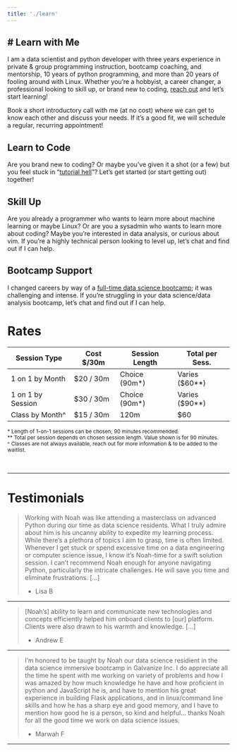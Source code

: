 ```yaml
---
title: './learn'
---
```


# Learn with Me
---

I am a data scientist and python developer with three years experience in private & group programming instruction, bootcamp coaching, and mentorship, 10 years of python programming, and more than 20 years of fooling around with Linux. Whether you're a hobbyist, a career changer, a professional looking to skill up, or brand new to coding, [reach out](contact.qmd) and let's start learning!

Book a short introductory call with me (at no cost) where we can get to know each other and discuss your needs. If it's a good fit, we will schedule a regular, recurring appointment!

<!-- Google Calendar Appointment Scheduling begin -->
<link href="https://calendar.google.com/calendar/scheduling-button-script.css" rel="stylesheet">
<script src="https://calendar.google.com/calendar/scheduling-button-script.js" async></script>
<script>
(function() {
  var target = document.currentScript;
  window.addEventListener('load', function() {
    calendar.schedulingButton.load({
      url: 'https://calendar.google.com/calendar/appointments/schedules/AcZssZ13N_I7ea7dShqhl75wtAFAqCJp0ZumTQDKXJEeqJvNpx8b_1QLayG7yaeAOoIX1QORIMG-oI3n?gv=true',
      color: '#315377',
      label: 'Book Now',
      target,
    });
  });
})();
</script>
<!-- end Google Calendar Appointment Scheduling -->

## Learn to Code

Are you brand new to coding? Or maybe you've given it a shot (or a few) but you feel stuck in "[tutorial hell](https://blog.boot.dev/education/building-your-first-coding-project/)"? Let's get started (or start getting out) together!

## Skill Up

Are you already a programmer who wants to learn more about machine learning or maybe Linux? Or are you a sysadmin who wants to learn more about coding? Maybe you're interested in data analysis, or curious about vim. If you're a highly technical person looking to level up, let's chat and find out if I can help.

## Bootcamp Support

I changed careers by way of a [full-time data science bootcamp](https://www.reddit.com/r/datascience/comments/outu56/galvanize_data_science_program_shutting_down/); it was challenging and intense. If you're struggling in your data science/data analysis bootcamp, let's chat and find out if I can help.

# Rates

Session Type      | Cost $/30m | Session Length | Total per Sess.
----------------- | ---------- | -------------- | ---------------
1 on 1 by Month   | $20 / 30m  | Choice (90m*)  |   Varies ($60**)
1 on 1 by Session | $30 / 30m  | Choice (90m*)  |   Varies ($90**)
Class by Month^   | $15 / 30m  |         120m   |             $60

<!-- Google Calendar Appointment Scheduling begin -->
<link href="https://calendar.google.com/calendar/scheduling-button-script.css" rel="stylesheet">
<script src="https://calendar.google.com/calendar/scheduling-button-script.js" async></script>
<script>
(function() {
  var target = document.currentScript;
  window.addEventListener('load', function() {
    calendar.schedulingButton.load({
      url: 'https://calendar.google.com/calendar/appointments/schedules/AcZssZ13N_I7ea7dShqhl75wtAFAqCJp0ZumTQDKXJEeqJvNpx8b_1QLayG7yaeAOoIX1QORIMG-oI3n?gv=true',
      color: '#315377',
      label: 'Book a Free Intro Session',
      target,
    });
  });
})();
</script>
<!-- end Google Calendar Appointment Scheduling -->

<sub>\* Length of 1-on-1 sessions can be chosen; 90 minutes recommended.<br />
** Total per session depends on chosen session length. Value shown is for 90 minutes.<br />
^ Classes are not always available, reach out for more information & to be added to the waitlist.</sub>

<br />

---

# Testimonials

> Working with Noah was like attending a masterclass on advanced Python during our time as data science residents. What I truly admire about him is his uncanny ability to expedite my learning process. While there's a plethora of topics I aim to grasp, time is often limited. Whenever I get stuck or spend excessive time on a data engineering or computer science issue, I know it's Noah-time for a swift solution session. I can't recommend Noah enough for anyone navigating Python, particularly the intricate challenges. He will save you time and eliminate frustrations. [...]
>
> - Lisa B

---

> [Noah's] ability to learn and communicate new technologies and concepts efficiently helped him onboard clients to [our] platform. Clients were also drawn to his warmth and knowledge. [...]
>
> - Andrew E

---

> I'm honored to be taught by Noah our data science residient in the data science immersive bootcamp in Galvanize Inc. I do appreciate all the time he spent with me working on variety of problems and how I was amazed by how much knowledge he have and how proficient in python and JavaScript he is, and have to mention his great experience in building Flask applications, and in linux/command line skills and how he has a sharp eye and good memory, and I have to mention how good he is a person, so kind and helpful... thanks Noah for all the good time we work on data science issues.
>
> - Marwah F

---
